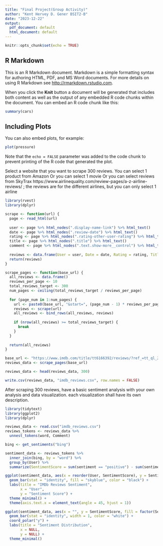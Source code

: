 ---
title: "Final Project(Group Activity)"
author: "Kent Hervey D. Gener BSIT2-B"
date: "2023-12-22"
output:
  pdf_document: default
  html_document: default
---

```{r setup, include=FALSE}
knitr::opts_chunk$set(echo = TRUE)
```

## R Markdown

This is an R Markdown document. Markdown is a simple formatting syntax for authoring HTML, PDF, and MS Word documents. For more details on using R Markdown see <http://rmarkdown.rstudio.com>.

When you click the **Knit** button a document will be generated that includes both content as well as the output of any embedded R code chunks within the document. You can embed an R code chunk like this:

```{r cars}
summary(cars)
```

## Including Plots

You can also embed plots, for example:

```{r pressure, echo=FALSE}
plot(pressure)
```

Note that the `echo = FALSE` parameter was added to the code chunk to prevent printing of the R code that generated the plot.

Select a website that you want to scrape 300 reviews. 
You can select 1 product from Amazon
Or you can select 1 movie
Or you can select reviews from SkyTrax https://www.airlinequality.com/review-pages/a-z-airline-reviews/ ;
the reviews are for the different airlines, but you can only select 1 airline
```{r}
library(rvest)
library(dplyr)

scrape <- function(url) {
  page <- read_html(url)
  
  user <- page %>% html_nodes(".display-name-link") %>% html_text()
  date <- page %>% html_nodes(".review-date") %>% html_text()
  rating <- page %>% html_nodes(".rating-other-user-rating") %>% html_text()
  title <- page %>% html_nodes(".title") %>% html_text()
  comment <- page %>% html_nodes(".text.show-more__control") %>% html_text()
  
  reviews <- data.frame(User = user, Date = date, Rating = rating, Title = title, Comment = comment)
  return(reviews)
}

scrape_pages <- function(base_url) {
  all_reviews <- data.frame()
  reviews_per_page <- 10
  total_reviews_target <- 300
  num_pages <- ceiling(total_reviews_target / reviews_per_page)
  
  for (page_num in 1:num_pages) {
    url <- paste0(base_url, "&start=", (page_num - 1) * reviews_per_page)
    reviews <- scrape(url)
    all_reviews <- bind_rows(all_reviews, reviews)
    
    if (nrow(all_reviews) >= total_reviews_target) {
      break
    }
  }
  
  return(all_reviews)
}

base_url <- "https://www.imdb.com/title/tt6166392/reviews/?ref_=tt_ql_2"
reviews_data <- scrape_pages(base_url)

reviews_data <- head(reviews_data, 300)

write.csv(reviews_data, "imdb_reviews.csv", row.names = FALSE)

```


After scraping 300 reviews, have a basic sentiment analysis with your own analysis and data visualization. each visualization shall have its own description.
```{r}

library(tidytext)
library(ggplot2)
library(dplyr)

reviews_data <- read.csv("imdb_reviews.csv")
reviews_tokens <- reviews_data %>%
  unnest_tokens(word, Comment)

bing <- get_sentiments("bing")

sentiment_data <- reviews_tokens %>%
  inner_join(bing, by = "word") %>%
  group_by(User) %>%
  summarize(SentimentScore = sum(sentiment == "positive") - sum(sentiment == "negative"))

ggplot(sentiment_data, aes(x = reorder(User, SentimentScore), y = SentimentScore)) +
  geom_bar(stat = "identity", fill = "skyblue", color = "black") +
  labs(title = "IMDb Reviews Sentiment",
       x = "User",
       y = "Sentiment Score") +
  theme_minimal() +
  theme(axis.text.x = element_text(angle = 45, hjust = 1))

ggplot(sentiment_data, aes(x = "", y = SentimentScore, fill = factor(SentimentScore > 0))) +
  geom_bar(stat = "identity", width = 1, color = "white") +
  coord_polar("y") +
  labs(title = "Sentiment Distribution",
       x = NULL,
       y = NULL) +
  theme_minimal()


```